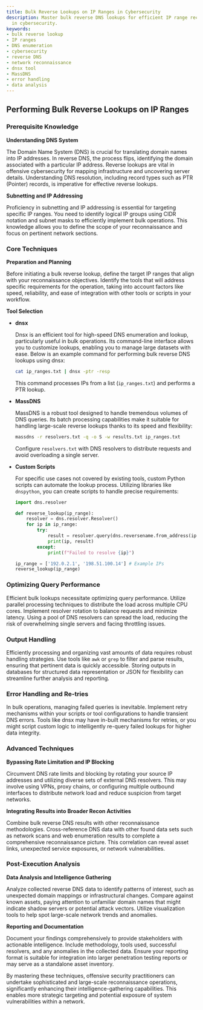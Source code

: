 ```yaml
---
title: Bulk Reverse Lookups on IP Ranges in Cybersecurity
description: Master bulk reverse DNS lookups for efficient IP range reconnaissance
  in cybersecurity.
keywords:
- bulk reverse lookup
- IP ranges
- DNS enumeration
- cybersecurity
- reverse DNS
- network reconnaissance
- dnsx tool
- MassDNS
- error handling
- data analysis
---
```


## Performing Bulk Reverse Lookups on IP Ranges

### Prerequisite Knowledge

**Understanding DNS System**

The Domain Name System (DNS) is crucial for translating domain names into IP addresses. In reverse DNS, the process flips, identifying the domain associated with a particular IP address. Reverse lookups are vital in offensive cybersecurity for mapping infrastructure and uncovering server details. Understanding DNS resolution, including record types such as PTR (Pointer) records, is imperative for effective reverse lookups.

**Subnetting and IP Addressing**

Proficiency in subnetting and IP addressing is essential for targeting specific IP ranges. You need to identify logical IP groups using CIDR notation and subnet masks to efficiently implement bulk operations. This knowledge allows you to define the scope of your reconnaissance and focus on pertinent network sections.

### Core Techniques

**Preparation and Planning**

Before initiating a bulk reverse lookup, define the target IP ranges that align with your reconnaissance objectives. Identify the tools that will address specific requirements for the operation, taking into account factors like speed, reliability, and ease of integration with other tools or scripts in your workflow.

**Tool Selection**

- **dnsx**

  Dnsx is an efficient tool for high-speed DNS enumeration and lookup, particularly useful in bulk operations. Its command-line interface allows you to customize lookups, enabling you to manage large datasets with ease. Below is an example command for performing bulk reverse DNS lookups using dnsx:
  
  ```sh
  cat ip_ranges.txt | dnsx -ptr -resp
  ```
  
  This command processes IPs from a list (`ip_ranges.txt`) and performs a PTR lookup.

- **MassDNS**

  MassDNS is a robust tool designed to handle tremendous volumes of DNS queries. Its batch processing capabilities make it suitable for handling large-scale reverse lookups thanks to its speed and flexibility:
  
  ```sh
  massdns -r resolvers.txt -q -o S -w results.txt ip_ranges.txt
  ```
  
  Configure `resolvers.txt` with DNS resolvers to distribute requests and avoid overloading a single server.

- **Custom Scripts**

  For specific use cases not covered by existing tools, custom Python scripts can automate the lookup process. Utilizing libraries like `dnspython`, you can create scripts to handle precise requirements:

  ```python
  import dns.resolver

  def reverse_lookup(ip_range):
      resolver = dns.resolver.Resolver()
      for ip in ip_range:
          try:
              result = resolver.query(dns.reversename.from_address(ip), 'PTR')
              print(ip, result)
          except:
              print(f"Failed to resolve {ip}")

  ip_range = ['192.0.2.1', '198.51.100.14'] # Example IPs
  reverse_lookup(ip_range)
  ```

### Optimizing Query Performance

Efficient bulk lookups necessitate optimizing query performance. Utilize parallel processing techniques to distribute the load across multiple CPU cores. Implement resolver rotation to balance requests and minimize latency. Using a pool of DNS resolvers can spread the load, reducing the risk of overwhelming single servers and facing throttling issues.

### Output Handling

Efficiently processing and organizing vast amounts of data requires robust handling strategies. Use tools like `awk` or `grep` to filter and parse results, ensuring that pertinent data is quickly accessible. Storing outputs in databases for structured data representation or JSON for flexibility can streamline further analysis and reporting.

### Error Handling and Re-tries

In bulk operations, managing failed queries is inevitable. Implement retry mechanisms within your scripts or tool configurations to handle transient DNS errors. Tools like dnsx may have in-built mechanisms for retries, or you might script custom logic to intelligently re-query failed lookups for higher data integrity.

### Advanced Techniques

**Bypassing Rate Limitation and IP Blocking**

Circumvent DNS rate limits and blocking by rotating your source IP addresses and utilizing diverse sets of external DNS resolvers. This may involve using VPNs, proxy chains, or configuring multiple outbound interfaces to distribute network load and reduce suspicion from target networks.

**Integrating Results into Broader Recon Activities**

Combine bulk reverse DNS results with other reconnaissance methodologies. Cross-reference DNS data with other found data sets such as network scans and web enumeration results to complete a comprehensive reconnaissance picture. This correlation can reveal asset links, unexpected service exposures, or network vulnerabilities.

### Post-Execution Analysis

**Data Analysis and Intelligence Gathering**

Analyze collected reverse DNS data to identify patterns of interest, such as unexpected domain mappings or infrastructural changes. Compare against known assets, paying attention to unfamiliar domain names that might indicate shadow servers or potential attack vectors. Utilize visualization tools to help spot large-scale network trends and anomalies.

**Reporting and Documentation**

Document your findings comprehensively to provide stakeholders with actionable intelligence. Include methodology, tools used, successful resolvers, and any anomalies in the collected data. Ensure your reporting format is suitable for integration into larger penetration testing reports or may serve as a standalone asset inventory.

By mastering these techniques, offensive security practitioners can undertake sophisticated and large-scale reconnaissance operations, significantly enhancing their intelligence-gathering capabilities. This enables more strategic targeting and potential exposure of system vulnerabilities within a network.